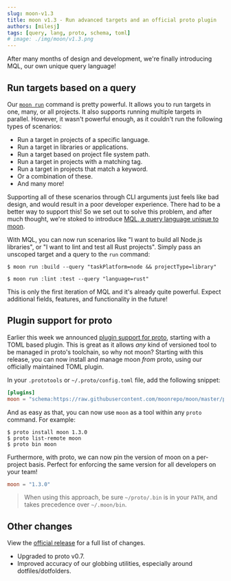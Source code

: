 ```yaml
---
slug: moon-v1.3
title: moon v1.3 - Run advanced targets and an official proto plugin
authors: [milesj]
tags: [query, lang, proto, schema, toml]
# image: ./img/moon/v1.3.png
---
```


After many months of design and development, we're finally introducing MQL, our own unique query
language!

<!--truncate-->

## Run targets based on a query

Our [`moon run`](/docs/commands/run) command is pretty powerful. It allows you to run targets in
one, many, or all projects. It also supports running multiple targets in parallel. However, it
wasn't powerful enough, as it couldn't run the following types of scenarios:

- Run a target in projects of a specific language.
- Run a target in libraries or applications.
- Run a target based on project file system path.
- Run a target in projects with a matching tag.
- Run a target in projects that match a keyword.
- Or a combination of these.
- And many more!

Supporting all of these scenarios through CLI arguments just feels like bad design, and would result
in a poor developer experience. There had to be a better way to support this! So we set out to solve
this problem, and after much thought, we're stoked to introduce
[MQL, a query language unique to moon](/docs/concepts/query-lang).

With MQL, you can now run scenarios like "I want to build all Node.js libraries", or "I want to lint
and test all Rust projects". Simply pass an unscoped target and a query to the `run` command:

```shell
$ moon run :build --query "taskPlatform=node && projectType=library"

$ moon run :lint :test --query "language=rust"
```

This is only the first iteration of MQL and it's already quite powerful. Expect additional fields,
features, and functionality in the future!

## Plugin support for proto

Earlier this week we announced [plugin support for proto](./proto-v0.7), starting with a TOML based
plugin. This is great as it allows _any_ kind of versioned tool to be managed in proto's toolchain,
so why not moon? Starting with this release, you can now install and manage moon _from_ proto, using
our officially maintained TOML plugin.

In your `.prototools` or `~/.proto/config.toml` file, add the following snippet:

```toml title=".prototools"
[plugins]
moon = "schema:https://raw.githubusercontent.com/moonrepo/moon/master/proto-plugin.toml"
```

And as easy as that, you can now use `moon` as a tool within any `proto` command. For example:

```shell
$ proto install moon 1.3.0
$ proto list-remote moon
$ proto bin moon
```

Furthermore, with proto, we can now pin the version of moon on a per-project basis. Perfect for
enforcing the same version for all developers on your team!

```toml title=".prototools"
moon = "1.3.0"
```

> When using this approach, be sure `~/proto/.bin` is in your `PATH`, and takes precedence over
> `~/.moon/bin`.

## Other changes

View the [official release](https://github.com/moonrepo/moon/releases/tag/v1.3.0) for a full list of
changes.

- Upgraded to proto v0.7.
- Improved accuracy of our globbing utilities, especially around dotfiles/dotfolders.
